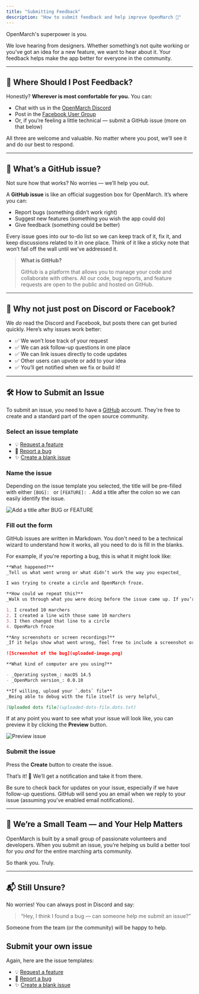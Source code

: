 ```yaml
---
title: "Submitting Feedback"
description: "How to submit feedback and help improve OpenMarch 🚀"
---
```


OpenMarch's superpower is you.

We love hearing from designers. Whether something’s not quite working or you’ve got an idea for a new feature, we want to hear about it.
Your feedback helps make the app better for everyone in the community.

---

## 💬 Where Should I Post Feedback?

Honestly? **Wherever is most comfortable for you.** You can:

- Chat with us in the [OpenMarch Discord](https://discord.openmarch.com)
- Post in the [Facebook User Group](https://facebook-group.openmarch.com)
- Or, if you’re feeling a little technical — submit a GitHub issue (more on that below)

All three are welcome and valuable. No matter where you post, we’ll see it and do our best to respond.

---

## 🧠 What’s a GitHub issue?

Not sure how that works? No worries — we’ll help you out.

A **GitHub issue** is like an official suggestion box for OpenMarch. It’s where you can:

- Report bugs (something didn’t work right)
- Suggest new features (something you wish the app could do)
- Give feedback (something could be better)

Every issue goes into our to-do list so we can keep track of it, fix it, and keep discussions related to it in one place.
Think of it like a sticky note that won’t fall off the wall until we've addressed it.

> **What is GitHub?**
>
> GitHub is a platform that allows you to manage your code and collaborate with others.
> All our code, bug reports, and feature requests are open to the public and hosted on GitHub.

---

## 💬 Why not just post on Discord or Facebook?

We _do_ read the Discord and Facebook, but posts there can get buried quickly. Here’s why issues work better:

- ✅ We won’t lose track of your request
- ✅ We can ask follow-up questions in one place
- ✅ We can link issues directly to code updates
- ✅ Other users can upvote or add to your idea
- ✅ You’ll get notified when we fix or build it!

---

## 🛠️ How to Submit an Issue

To submit an issue, you need to have a [GitHub](https://github.com/) account.
They're free to create and a standard part of the open source community.

### Select an issue template

- 💡 [Request a feature](https://github.com/OpenMarch/OpenMarch/issues/new?template=bug_report.md)
- 🐛 [Report a bug](https://github.com/OpenMarch/OpenMarch/issues/new?template=feature_request.md)
- ✨ [Create a blank issue](https://github.com/OpenMarch/OpenMarch/issues/new)

### Name the issue

Depending on the issue template you selected, the title will be pre-filled with either `[BUG]: ` or `[FEATURE]: `.
Add a title after the colon so we can easily identify the issue.

![Add a title after BUG or FEATURE](/docs/about/submitting-feedback/issue-title.gif)

### Fill out the form

GitHub issues are written in Markdown.
You don't need to be a technical wizard to understand how it works, all you need to do is fill in the blanks.

For example, if you're reporting a bug, this is what it might look like:

```markdown
**What happened?**
_Tell us what went wrong or what didn’t work the way you expected_

I was trying to create a circle and OpenMarch froze.

**How could we repeat this?**
_Walk us through what you were doing before the issue came up. If you’re not sure, just give us your best guess!_

1. I created 10 marchers
2. I created a line with those same 10 marchers
3. I then changed that line to a circle
4. OpenMarch froze

**Any screenshots or screen recordings?**
_If it helps show what went wrong, feel free to include a screenshot or recording (GIFs are great too!)_

![Screenshot of the bug](uploaded-image.png)

**What kind of computer are you using?**

- _Operating system_: macOS 14.5
- _OpenMarch version_: 0.0.10

**If willing, upload your `.dots` file**
_Being able to debug with the file itself is very helpful_

[Uploaded dots file](uploaded-dots-file.dots.txt)
```

If at any point you want to see what your issue will look like, you can preview it by clicking the **Preview** button.

![Preview issue](/docs/about/submitting-feedback/preview-issue.gif)

### Submit the issue

Press the **Create** button to create the issue.

That’s it! 🎉
We’ll get a notification and take it from there.

Be sure to check back for updates on your issue, especially if we have follow-up questions.
GitHub will send you an email when we reply to your issue (assuming you've enabled email notifications).

---

## 🧡 We’re a Small Team — and Your Help Matters

OpenMarch is built by a small group of passionate volunteers and developers.
When you submit an issue, you’re helping us build a better tool for you _and_ for the entire marching arts community.

So thank you. Truly.

---

## 📬 Still Unsure?

No worries! You can always post in Discord and say:

> “Hey, I think I found a bug — can someone help me submit an issue?”

Someone from the team (or the community) will be happy to help.

## Submit your own issue

Again, here are the issue templates:

- 💡 [Request a feature](https://github.com/OpenMarch/OpenMarch/issues/new?template=bug_report.md)
- 🐛 [Report a bug](https://github.com/OpenMarch/OpenMarch/issues/new?template=feature_request.md)
- ✨ [Create a blank issue](https://github.com/OpenMarch/OpenMarch/issues/new)
